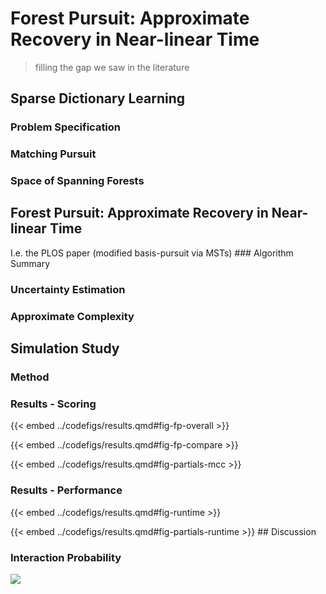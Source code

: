 # Forest Pursuit: Approximate Recovery in Near-linear Time

> filling the gap we saw in the literature


## Sparse Dictionary Learning

### Problem Specification

### Matching Pursuit

### Space of Spanning Forests

## Forest Pursuit: Approximate Recovery in Near-linear Time

I.e. the PLOS paper (modified basis-pursuit via MSTs)
### Algorithm Summary

### Uncertainty Estimation 

### Approximate Complexity

## Simulation Study {#sec-FP-experiments}

### Method

### Results - Scoring

{{< embed ../codefigs/results.qmd#fig-fp-overall >}}

{{< embed ../codefigs/results.qmd#fig-fp-compare >}}

{{< embed ../codefigs/results.qmd#fig-partials-mcc >}}

### Results - Performance

{{< embed ../codefigs/results.qmd#fig-runtime >}}

{{< embed ../codefigs/results.qmd#fig-partials-runtime >}}
## Discussion


### Interaction Probability

![](../images/PR.svg)
